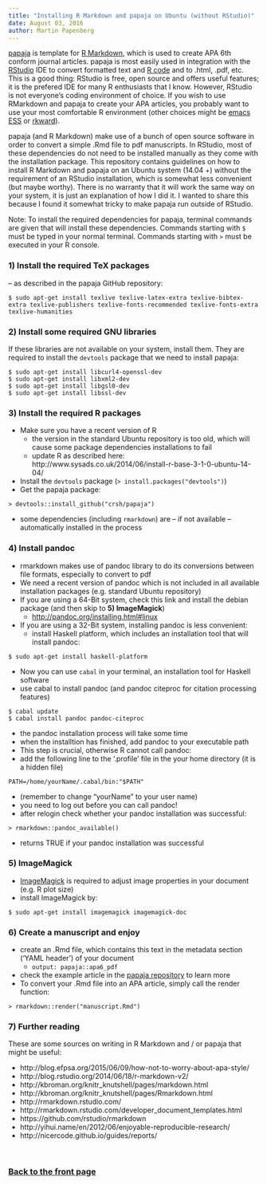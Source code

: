 ```yaml
---
title: "Installing R Markdown and papaja on Ubuntu (without RStudio)"
date: August 03, 2016
author: Martin Papenberg
---
```


<a href="https://github.com/crsh/papaja" target ="_blank">papaja</a> is template for
<a href="http://rmarkdown.rstudio.com/" target="_blank">R Markdown</a>, which is used
to create APA 6th conform journal articles. papaja is most easily used in integration
with the <a href="http://www.rstudio.com/" target="_blank">RStudio</a> IDE to convert
formatted text and <a href="http://www.r-project.org/" target ="_blank">R code</a>
and to .html, .pdf, etc. This is a good thing: RStudio is free, open source and
offers useful features; it is the prefered IDE for many R enthusiasts that I
know. However, RStudio is not everyone's coding environment of choice. If you wish to
use RMarkdown and papaja to create your APA articles, you probably want to use your
most comfortable R environment (other choices might be <a
href="http://ess.r-project.org/" target="_blank">emacs ESS</a> or <a
href="https://rkward.kde.org/" target="_blank">rkward</a>).

papaja (and R Markdown) make use of a bunch of open source software in order to
convert a simple .Rmd file to pdf manuscripts. In RStudio, most of these dependencies
do not need to be installed manually as they come with the installation package. This
repository contains guidelines on how to install R Markdown and papaja on an Ubuntu
system (14.04 +) without the requirement of an RStudio installation, which is
somewhat less convenient (but maybe worthy). There is no warranty that it will work
the same way on your system, it is just an explanation of how I did it. I wanted to
share this because I found it somewhat tricky to make papaja run outside of RStudio.

Note: To install the required dependencies for papaja, terminal commands are given
that will install these dependencies. Commands starting with `$` must be typed in
your normal terminal. Commands starting with `>` must be executed in your R console.


### 1) Install the required TeX packages
-- as described in the papaja GitHub repository:

```
$ sudo apt-get install texlive texlive-latex-extra texlive-bibtex-extra texlive-publishers texlive-fonts-recommended texlive-fonts-extra texlive-humanities
```

### 2) Install some required GNU libraries

If these libraries are not available on your system, install them. They are required
to install the `devtools` package that we need to install papaja:

```
$ sudo apt-get install libcurl4-openssl-dev
$ sudo apt-get install libxml2-dev
$ sudo apt-get install libgsl0-dev
$ sudo apt-get install libssl-dev
```

### 3) Install the required R packages

- Make sure you have a recent version of R
    + the version in the standard Ubuntu repository is too old, which will cause some
    package dependencies installations to fail
    + update R as described here: http://www.sysads.co.uk/2014/06/install-r-base-3-1-0-ubuntu-14-04/
- Install the `devtools` package (`> install.packages("devtools")`)
- Get the papaja package:

```
> devtools::install_github("crsh/papaja")
```
- some dependencies (including `rmarkdown`) are -- if not available -- automatically
  installed in the process


### 4) Install pandoc
- rmarkdown makes use of pandoc library to do its conversions between file formats,
  especially to convert to pdf
- We need a recent version of pandoc which is not included in all available
  installation packages (e.g. standard Ubuntu repository)
- If you are using a 64-Bit system, check this link and install the debian package
  (and then skip to **5) ImageMagick**)
    + <a href="http://pandoc.org/installing.html#linux"
      target="_blank">http://pandoc.org/installing.html#linux</a>
- If you are using a 32-Bit system, installing pandoc is less convenient:
    + install Haskell platform, which includes an installation tool that will install pandoc:

```
$ sudo apt-get install haskell-platform
```
    
- Now you can use `cabal` in your terminal, an installation tool for Haskell software
- use cabal to install pandoc (and pandoc citeproc for citation processing features)

```
$ cabal update
$ cabal install pandoc pandoc-citeproc
```

- the pandoc installation process will take some time
- when the installtion has finished, add pandoc to your executable path 
- This step is crucial, otherwise R cannot call pandoc:
- add the following line to the '.profile' file in the your home directory (it is a hidden file)

```
PATH=/home/yourName/.cabal/bin:"$PATH" 
```

- (remember to change "yourName" to your user name)
- you need to log out before you can call pandoc!
- after relogin check whether your pandoc installation was successful:

```
> rmarkdown::pandoc_available()
```

- returns TRUE if your pandoc installation was successful


### 5) ImageMagick
- <a href="http://www.imagemagick.org/script/index.php"
  target="_blank">ImageMagick</a> is required to adjust image properties in your
  document (e.g. R plot size)
- install ImageMagick by:

```
$ sudo apt-get install imagemagick imagemagick-doc
```

### 6) Create a manuscript and enjoy

- create an .Rmd file, which contains this text in the metadata section ('YAML
  header') of your document
    + `output: papaja::apa6_pdf`
- check the example article in the <a
  href="https://github.com/crsh/papaja/tree/master/example" target="_blank">papaja
  repository</a> to learn more
- To convert your .Rmd file into an APA article, simply call the render function:

```
> rmarkdown::render("manuscript.Rmd")
```

### 7) Further reading

These are some sources on writing in R Markdown and / or papaja that might be useful:

- http://blog.efpsa.org/2015/06/09/how-not-to-worry-about-apa-style/
- http://blog.rstudio.org/2014/06/18/r-markdown-v2/
- http://kbroman.org/knitr_knutshell/pages/markdown.html
- http://kbroman.org/knitr_knutshell/pages/Rmarkdown.html
- http://rmarkdown.rstudio.com/
- http://rmarkdown.rstudio.com/developer_document_templates.html
- https://github.com/rstudio/rmarkdown
- http://yihui.name/en/2012/06/enjoyable-reproducible-research/
- http://nicercode.github.io/guides/reports/

&nbsp;

### <a href="index.html">Back to the front page</a>

&nbsp;
